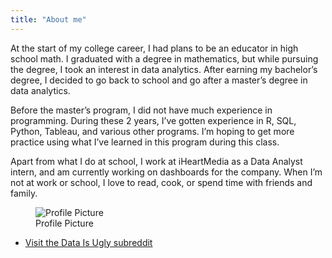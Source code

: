 ```yaml
---
title: "About me"
---
```


At the start of my college career, I had plans to be an educator in high school math. I graduated with a degree in mathematics, but while pursuing the degree, I took an interest in data analytics. After earning my bachelor's degree, I decided to go back to school and go after a master's degree in data analytics.

Before the master's program, I did not have much experience in programming. During these 2 years, I've gotten experience in R, SQL, Python, Tableau, and various other programs. I'm hoping to get more practice using what I've learned in this program during this class.

Apart from what I do at school, I work at iHeartMedia as a Data Analyst intern, and am currently working on dashboards for the company. When I'm not at work or school, I love to read, cook, or spend time with friends and family.

![Profile Picture](https://raw.githubusercontent.com/chloeveale/chloeveale99-p2-portfolio/main/IMG_5288.jpeg)

-   [Visit the Data Is Ugly subreddit](https://www.reddit.com/r/dataisugly/)
